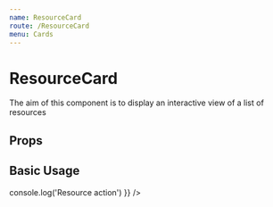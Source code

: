 ```yaml
---
name: ResourceCard
route: /ResourceCard
menu: Cards
---
```



# ResourceCard

The aim of this component is to display an interactive view of a list of resources

## Props

<Props of={ResourceCard} />

## Basic Usage

<Playground>
  <ResourceCard
    id={'ResourceId'}
    name={'Resource Name'}
    description={'This is the Resource description. Enjoy with it.'}
    action={{ label: 'action', callback: () => console.log('Resource action') }}
  />
</Playground>
